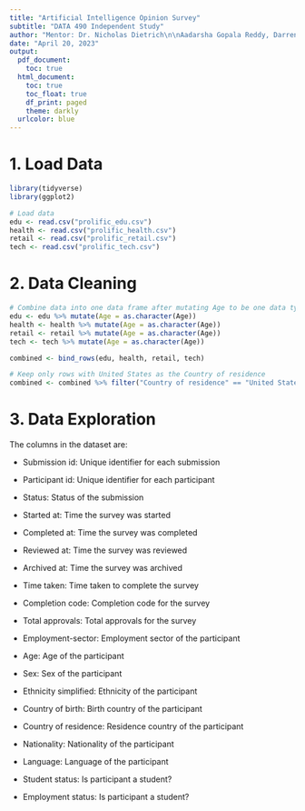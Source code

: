```yaml
---
title: "Artificial Intelligence Opinion Survey"
subtitle: "DATA 490 Independent Study"
author: "Mentor: Dr. Nicholas Dietrich\n\nAadarsha Gopala Reddy, Darren Lo, Ethan Love, Jose Mancilla, Santo Sumo"
date: "April 20, 2023"
output:
  pdf_document:
    toc: true
  html_document:
    toc: true
    toc_float: true
    df_print: paged
    theme: darkly
  urlcolor: blue
---
```


# 1. Load Data

```r
library(tidyverse)
library(ggplot2)

# Load data
edu <- read.csv("prolific_edu.csv")
health <- read.csv("prolific_health.csv")
retail <- read.csv("prolific_retail.csv")
tech <- read.csv("prolific_tech.csv")
```

# 2. Data Cleaning

```r
# Combine data into one data frame after mutating Age to be one data type
edu <- edu %>% mutate(Age = as.character(Age))
health <- health %>% mutate(Age = as.character(Age))
retail <- retail %>% mutate(Age = as.character(Age))
tech <- tech %>% mutate(Age = as.character(Age))

combined <- bind_rows(edu, health, retail, tech)

# Keep only rows with United States as the Country of residence
combined <- combined %>% filter("Country of residence" == "United States")
```

# 3. Data Exploration

The columns in the dataset are:

- Submission id: Unique identifier for each submission

- Participant id: Unique identifier for each participant

- Status: Status of the submission

- Started at: Time the survey was started

- Completed at: Time the survey was completed

- Reviewed at: Time the survey was reviewed

- Archived at: Time the survey was archived

- Time taken: Time taken to complete the survey

- Completion code: Completion code for the survey

- Total approvals: Total approvals for the survey

- Employment-sector: Employment sector of the participant

- Age: Age of the participant

- Sex: Sex of the participant
- Ethnicity simplified: Ethnicity of the participant

- Country of birth: Birth country of the participant

- Country of residence: Residence country of the participant

- Nationality: Nationality of the participant

- Language: Language of the participant

- Student status: Is participant a student?

- Employment status: Is participant a student?
